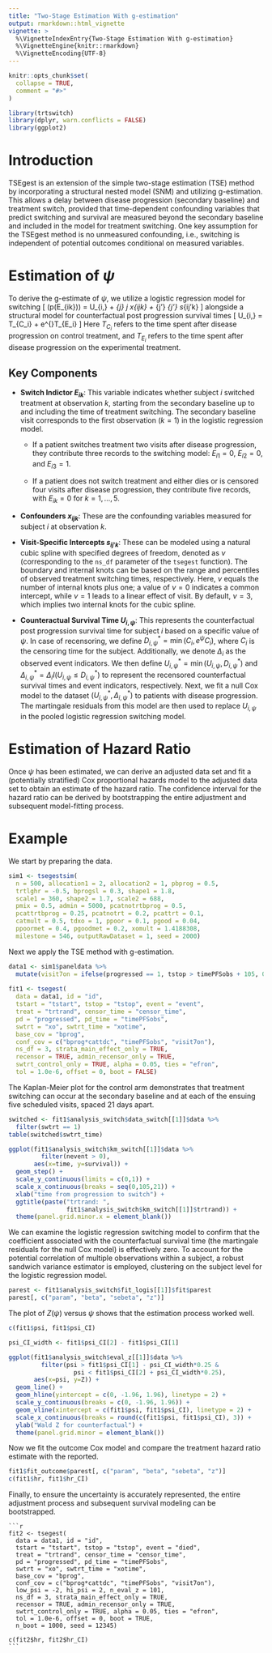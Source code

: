 ```yaml
---
title: "Two-Stage Estimation With g-estimation"
output: rmarkdown::html_vignette
vignette: >
  %\VignetteIndexEntry{Two-Stage Estimation With g-estimation}
  %\VignetteEngine{knitr::rmarkdown}
  %\VignetteEncoding{UTF-8}
---
```


```r
knitr::opts_chunk$set(
  collapse = TRUE,
  comment = "#>"
)
```

```r
library(trtswitch)
library(dplyr, warn.conflicts = FALSE)
library(ggplot2)
```

# Introduction
TSEgest is an extension of the simple two-stage estimation (TSE) method by incorporating a structural nested model (SNM) and utilizing g-estimation. This allows a delay between disease progression (secondary baseline) and treatment switch, provided that time-dependent confounding variables that predict switching and survival are measured beyond the secondary baseline and included in the model for treatment switching. One key assumption for the TSEgest method is no unmeasured confounding, i.e., switching is independent of potential outcomes conditional on measured variables. 

# Estimation of $\psi$
To derive the g-estimate of $\psi$, we utilize a logistic regression model for switching
\[
  \textrm{logit}(p(E_{ik})) = \alpha U_{i,\psi} + \sum_{j} \beta_j x_{ijk} + 
  \sum_{j'} \gamma_{j'} s_{ij'k}
\]
alongside a structural model for counterfactual post progression survival times
\[
  U_{i,\psi} =  T_{C_i} + e^{\psi}T_{E_i}
\]
Here $T_{C_i}$ refers to the time spent after disease progression on control treatment, and $T_{E_i}$ refers to the time spent after disease progression on the experimental treatment.

## Key Components 

- **Switch Indictor $E_{ik}$**: This variable indicates whether subject $i$ switched treatment at observation $k$, starting from the secondary baseline up to and including the time of treatment switching. The secondary baseline visit corresponds to the first observation $(k=1)$ in the logistic regression model. 

    - If a patient switches treatment two visits after disease progression, they contribute three records to the switching model: $E_{i1} = 0$, $E_{i2} = 0$, and $E_{i3} = 1$. 
    
    - If a patient does not switch treatment and either dies or is censored four visits after disease progression, they contribute five records, with $E_{ik} = 0$ for $k=1,\ldots,5$. 

- **Confounders $x_{ijk}$**: These are the confounding variables measured for subject $i$ at observation $k$.

- **Visit-Specific Intercepts $s_{ij'k}$**: These can be modeled using a natural cubic spline with specified degrees of freedom, denoted as $\nu$ (corresponding to the `ns_df` parameter of the `tsegest` function). The boundary and internal knots can be based on the range and percentiles of observed treatment switching times, respectively. Here, $\nu$ equals the number of internal knots plus one; a value of $\nu=0$ indicates a common intercept, while $\nu=1$ leads to a linear effect of visit. By default, $\nu=3$, which implies two internal knots for the cubic spline.

- **Counteractual Survival Time $U_{i,\psi}$**: This represents the counterfactual post progression survival time for subject $i$ based on a specific value of $\psi$. In case of recensoring, we define $D_{i,\psi}^* = \min(C_i, e^{\psi}C_i)$, where $C_i$ is the censoring time for the subject. Additionally, we denote $\Delta_i$ as the observed event indicators. We then define $U_{i,\psi}^* = \min(U_{i,\psi}, D_{i,\psi}^*)$ and $\Delta_{i,\psi}^* = \Delta_i I(U_{i,\psi} \leq D_{i,\psi}^*)$ to represent the recensored counterfactual survival times and event indicators, respectively. Next, we fit a null Cox model to the dataset $(U_{i,\psi}^*, \Delta_{i,\psi}^*)$ to patients with disease progression. The martingale residuals from this model are then used to replace $U_{i,\psi}$ in the pooled logistic regression switching model. 

# Estimation of Hazard Ratio
Once $\psi$ has been estimated, we can derive an adjusted data set and fit a (potentially stratified) Cox proportional hazards model to the adjusted data set to obtain an estimate of the hazard ratio. The confidence interval for the hazard ratio can be derived by bootstrapping the entire adjustment and subsequent model-fitting process.

# Example
We start by preparing the data.
```r
sim1 <- tsegestsim(
  n = 500, allocation1 = 2, allocation2 = 1, pbprog = 0.5, 
  trtlghr = -0.5, bprogsl = 0.3, shape1 = 1.8, 
  scale1 = 360, shape2 = 1.7, scale2 = 688, 
  pmix = 0.5, admin = 5000, pcatnotrtbprog = 0.5, 
  pcattrtbprog = 0.25, pcatnotrt = 0.2, pcattrt = 0.1, 
  catmult = 0.5, tdxo = 1, ppoor = 0.1, pgood = 0.04, 
  ppoormet = 0.4, pgoodmet = 0.2, xomult = 1.4188308, 
  milestone = 546, outputRawDataset = 1, seed = 2000)
```

Next we apply the TSE method with g-estimation. 
```r
data1 <- sim1$paneldata %>%
  mutate(visit7on = ifelse(progressed == 1, tstop > timePFSobs + 105, 0))
  
fit1 <- tsegest(
  data = data1, id = "id", 
  tstart = "tstart", tstop = "tstop", event = "event", 
  treat = "trtrand", censor_time = "censor_time", 
  pd = "progressed", pd_time = "timePFSobs", 
  swtrt = "xo", swtrt_time = "xotime", 
  base_cov = "bprog", 
  conf_cov = c("bprog*cattdc", "timePFSobs", "visit7on"), 
  ns_df = 3, strata_main_effect_only = TRUE,
  recensor = TRUE, admin_recensor_only = TRUE, 
  swtrt_control_only = TRUE, alpha = 0.05, ties = "efron", 
  tol = 1.0e-6, offset = 0, boot = FALSE)
```

The Kaplan-Meier plot for the control arm demonstrates that treatment switching can occur at the secondary baseline and at each of the ensuing five scheduled visits, spaced 21 days apart.
```r
switched <- fit1$analysis_switch$data_switch[[1]]$data %>% 
  filter(swtrt == 1)
table(switched$swtrt_time)
```

```r
ggplot(fit1$analysis_switch$km_switch[[1]]$data %>% 
         filter(nevent > 0), 
       aes(x=time, y=survival)) + 
  geom_step() + 
  scale_y_continuous(limits = c(0,1)) + 
  scale_x_continuous(breaks = seq(0,105,21)) + 
  xlab("time from progression to switch") + 
  ggtitle(paste("trtrand: ", 
                fit1$analysis_switch$km_switch[[1]]$trtrand)) + 
  theme(panel.grid.minor.x = element_blank())
```

We can examine the logistic regression switching model to confirm that the coefficient associated with the counterfactual survival time (the martingale residuals for the null Cox model) is effectively zero. To account for the potential correlation of multiple observations within a subject, a robust sandwich variance estimator is employed, clustering on the subject level for the logistic regression model.
```r
parest <- fit1$analysis_switch$fit_logis[[1]]$fit$parest
parest[, c("param", "beta", "sebeta", "z")]
```

The plot of $Z(\psi)$ versus $\psi$ shows that the estimation process worked well. 
```r
c(fit1$psi, fit1$psi_CI)
```


```r
psi_CI_width <- fit1$psi_CI[2] - fit1$psi_CI[1]

ggplot(fit1$analysis_switch$eval_z[[1]]$data %>% 
         filter(psi > fit1$psi_CI[1] - psi_CI_width*0.25 & 
                  psi < fit1$psi_CI[2] + psi_CI_width*0.25), 
       aes(x=psi, y=Z)) + 
  geom_line() + 
  geom_hline(yintercept = c(0, -1.96, 1.96), linetype = 2) + 
  scale_y_continuous(breaks = c(0, -1.96, 1.96)) + 
  geom_vline(xintercept = c(fit1$psi, fit1$psi_CI), linetype = 2) + 
  scale_x_continuous(breaks = round(c(fit1$psi, fit1$psi_CI), 3)) + 
  ylab("Wald Z for counterfactual") + 
  theme(panel.grid.minor = element_blank())
```

Now we fit the outcome Cox model and compare the treatment hazard ratio estimate with the reported. 
```r
fit1$fit_outcome$parest[, c("param", "beta", "sebeta", "z")]
c(fit1$hr, fit1$hr_CI)
```

Finally, to ensure the uncertainty is accurately represented, the entire adjustment process and subsequent survival modeling can be bootstrapped.
````verbatim
```r
fit2 <- tsegest(
  data = data1, id = "id", 
  tstart = "tstart", tstop = "tstop", event = "died", 
  treat = "trtrand", censor_time = "censor_time", 
  pd = "progressed", pd_time = "timePFSobs", 
  swtrt = "xo", swtrt_time = "xotime", 
  base_cov = "bprog", 
  conf_cov = c("bprog*cattdc", "timePFSobs", "visit7on"),
  low_psi = -2, hi_psi = 2, n_eval_z = 101, 
  ns_df = 3, strata_main_effect_only = TRUE,
  recensor = TRUE, admin_recensor_only = TRUE, 
  swtrt_control_only = TRUE, alpha = 0.05, ties = "efron", 
  tol = 1.0e-6, offset = 0, boot = TRUE, 
  n_boot = 1000, seed = 12345)

c(fit2$hr, fit2$hr_CI)
```
````
